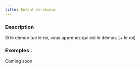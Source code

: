 ```yaml
---
title: Enfant de choeur
---
```



<Role ENFANT_DE_CHOEUR header />

### Description

Si le démon tue le roi, vous apprenez qui est le démon. [+ le roi]

### Exemples :

Coming soon
